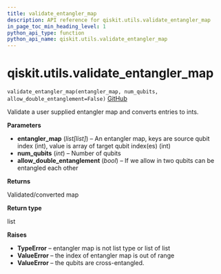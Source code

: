 ```yaml
---
title: validate_entangler_map
description: API reference for qiskit.utils.validate_entangler_map
in_page_toc_min_heading_level: 1
python_api_type: function
python_api_name: qiskit.utils.validate_entangler_map
---
```


<span id="qiskit-utils-validate-entangler-map" />

# qiskit.utils.validate\_entangler\_map

<span id="qiskit.utils.validate_entangler_map" />

`validate_entangler_map(entangler_map, num_qubits, allow_double_entanglement=False)` [GitHub](https://github.com/qiskit/qiskit/tree/stable/0.24/qiskit/utils/entangler_map.py "view source code")

Validate a user supplied entangler map and converts entries to ints.

**Parameters**

*   **entangler\_map** (*list\[list]*) – An entangler map, keys are source qubit index (int), value is array of target qubit index(es) (int)
*   **num\_qubits** (*int*) – Number of qubits
*   **allow\_double\_entanglement** (*bool*) – If we allow in two qubits can be entangled each other

**Returns**

Validated/converted map

**Return type**

list

**Raises**

*   **TypeError** – entangler map is not list type or list of list
*   **ValueError** – the index of entangler map is out of range
*   **ValueError** – the qubits are cross-entangled.

